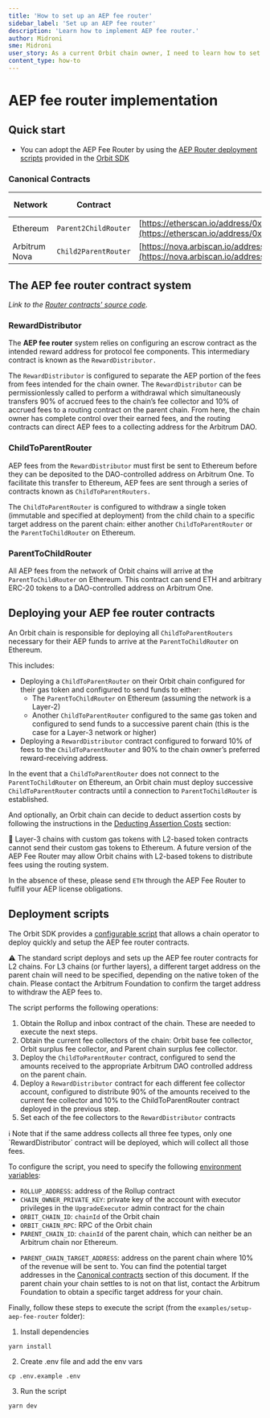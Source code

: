 ```yaml
---
title: 'How to set up an AEP fee router'
sidebar_label: 'Set up an AEP fee router'
description: 'Learn how to implement AEP fee router.'
author: Midroni
sme: Midroni
user_story: As a current Orbit chain owner, I need to learn how to set up an AEP fee router.
content_type: how-to
---
```


# AEP fee router implementation

## Quick start

- You can adopt the AEP Fee Router by using the [AEP Router deployment scripts](https://github.com/OffchainLabs/arbitrum-orbit-sdk/tree/main/examples/setup-aep-fee-router) provided in the [Orbit SDK](https://github.com/OffchainLabs/arbitrum-orbit-sdk/tree/main)

### Canonical Contracts

| Network       | Contract             | Address                                                                                                                                                    | Configured For  |
| ------------- | -------------------- | ---------------------------------------------------------------------------------------------------------------------------------------------------------- | --------------- |
| Ethereum      | `Parent2ChildRouter` | [https://etherscan.io/address/0x40Cd7D713D7ae463f95cE5d342Ea6E7F5cF7C999](https://etherscan.io/address/0x40Cd7D713D7ae463f95cE5d342Ea6E7F5cF7C999)         | `ETH`, `ERC-20` |
| Arbitrum Nova | `Child2ParentRouter` | [https://nova.arbiscan.io/address/0x36D0170D92F66e8949eB276C3AC4FEA64f83704d](https://nova.arbiscan.io/address/0x36D0170D92F66e8949eB276C3AC4FEA64f83704d) | `ETH`           |

## The AEP fee router contract system

_Link to the [Router contracts' source code](https://github.com/OffchainLabs/fund-distribution-contracts/tree/main/src/FeeRouter)._

### RewardDistributor

The **AEP fee router** system relies on configuring an escrow contract as the intended reward address for protocol fee components. This intermediary contract is known as the `RewardDistributor.`

The `RewardDistributor` is configured to separate the AEP portion of the fees from fees intended for the chain owner. The `RewardDistributor` can be permissionlessly called to perform a withdrawal which simultaneously transfers 90% of accrued fees to the chain’s fee collector and 10% of accrued fees to a routing contract on the parent chain. From here, the chain owner has complete control over their earned fees, and the routing contracts can direct AEP fees to a collecting address for the Arbitrum DAO.

### ChildToParentRouter

AEP fees from the `RewardDistributor` must first be sent to Ethereum before they can be deposited to the DAO-controlled address on Arbitrum One. To facilitate this transfer to Ethereum, AEP fees are sent through a series of contracts known as `ChildToParentRouters.`

The `ChildToParentRouter` is configured to withdraw a single token (immutable and specified at deployment) from the child chain to a specific target address on the parent chain: either another `ChildToParentRouter` or the `ParentToChildRouter` on Ethereum.

### ParentToChildRouter

All AEP fees from the network of Orbit chains will arrive at the `ParentToChildRouter` on Ethereum. This contract can send ETH and arbitrary ERC-20 tokens to a DAO-controlled address on Arbitrum One.

## Deploying your AEP fee router contracts

An Orbit chain is responsible for deploying all `ChildToParentRouters` necessary for their AEP funds to arrive at the `ParentToChildRouter` on Ethereum.

This includes:

- Deploying a `ChildToParentRouter` on their Orbit chain configured for their gas token and configured to send funds to either:
  - The `ParentToChildRouter` on Ethereum (assuming the network is a Layer-2)
  - Another `ChildToParentRouter` configured to the same gas token and configured to send funds to a successive parent chain (this is the case for a Layer-3 network or higher)
- Deploying a `RewardDistributor` contract configured to forward 10% of fees to the `ChildToParentRouter` and 90% to the chain owner’s preferred reward-receiving address.

In the event that a `ChildToParentRouter` does not connect to the `ParentToChildRouter` on Ethereum, an Orbit chain must deploy successive `ChildToParentRouter` contracts until a connection to `ParentToChildRouter` is established.

<!-- I changed the Link to the assertion costs as it was pointing to a [ notion draft page ](https://www.notion.so/arbitrum/AEP-Fee-Router-DOCS-4fe72e869dbf47338a1b2d0c084cdfbd) is my new Link relevant? -->

And optionally, an Orbit chain can decide to deduct assertion costs by following the instructions in the [Deducting Assertion Costs](/launch-orbit-chain/how-tos/calculate-aep-fees#assertion-costs) section:

<aside>
🚨 Layer-3 chains with custom gas tokens with L2-based token contracts cannot send their custom gas tokens to Ethereum. A future version of the AEP Fee Router may allow Orbit chains with L2-based tokens to distribute fees using the routing system.

In the absence of these, please send `ETH` through the AEP Fee Router to fulfill your AEP license obligations.

</aside>

## Deployment scripts

The Orbit SDK provides a [configurable script](https://github.com/OffchainLabs/arbitrum-orbit-sdk/tree/main/examples/setup-aep-fee-router) that allows a chain operator to deploy quickly and setup the AEP fee router contracts.

<aside>
<!-- How do they reach out to the Arbitrum Foundation? Can you lmk? That's IF you know it-->
⚠️ The standard script deploys and sets up the AEP fee router contracts for L2 chains. For L3 chains (or further layers), a different target address on the parent chain will need to be specified, depending on the native token of the chain. Please contact the Arbitrum Foundation to confirm the target address to withdraw the AEP fees to.
</aside>

The script performs the following operations:

1. Obtain the Rollup and inbox contract of the chain. These are needed to execute the next steps.
2. Obtain the current fee collectors of the chain: Orbit base fee collector, Orbit surplus fee collector, and Parent chain surplus fee collector.
3. Deploy the `ChildToParentRouter` contract, configured to send the amounts received to the appropriate Arbitrum DAO controlled address on the parent chain.
4. Deploy a `RewardDistributor` contract for each different fee collector account, configured to distribute 90% of the amounts received to the current fee collector and 10% to the ChildToParentRouter contract deployed in the previous step.
5. Set each of the fee collectors to the `RewardDistributor` contracts

<aside>
ℹ️ Note that if the same address collects all three fee types, only one `RewardDistributor` contract will be deployed, which will collect all those fees.

</aside>

To configure the script, you need to specify the following [environment variables](https://github.com/OffchainLabs/arbitrum-orbit-sdk/blob/main/examples/setup-aep-fee-router/.env.example):

- `ROLLUP_ADDRESS`: address of the Rollup contract
- `CHAIN_OWNER_PRIVATE_KEY`: private key of the account with executor privileges in the `UpgradeExecutor` admin contract for the chain
- `ORBIT_CHAIN_ID`: `chainId` of the Orbit chain
- `ORBIT_CHAIN_RPC`: RPC of the Orbit chain
- `PARENT_CHAIN_ID`: `chainId` of the parent chain, which can neither be an Arbitrum chain nor Ethereum.
<!-- Should we add a link to the contracts' source code instead? -->
- `PARENT_CHAIN_TARGET_ADDRESS`: address on the parent chain where 10% of the revenue will be sent to. You can find the potential target addresses in the [Canonical contracts](https://www.notion.so/AEP-Fee-Router-DOCS-4fe72e869dbf47338a1b2d0c084cdfbd?pvs=21) section of this document. If the parent chain your chain settles to is not on that list, contact the Arbitrum Foundation to obtain a specific target address for your chain.

Finally, follow these steps to execute the script (from the `examples/setup-aep-fee-router` folder):

1. Install dependencies

```shell
yarn install
```

2. Create .env file and add the env vars

```shell
cp .env.example .env
```

3. Run the script

```shell
yarn dev
```
